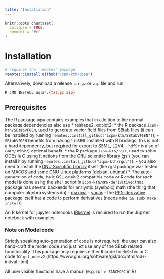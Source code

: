```yaml
---
title: "Installation"
---
```


```r
knitr::opts_chunk$set(
  collapse = TRUE,
  comment = "#>"
)
```


# Installation

```R
# requires the 'remotes' package
remotes::install_github("icpm-kth/uqsa")
```

Alternatively, download a release `tar.gz` or `zip` file and run

```sh
R CMD INSTALL uqsa*.{tar.gz,zip}
```

## Prerequisites

The R package `uqsa` contains examples that in addition to the normal package dependencies also use
* reshape2, ggplot2;
* the R package `icpm-kth/SBtabVFGEN`, used to generate vector field files from SBtab files (it can be installed by running `remotes::install_github("icpm-kth/SBtabVFGEN")`); 
    - `SBtabVFGEN` benefits from having `libSBML` installed with R bindings; this is not a hard dependency, but required for export to SBML, L2V4.
    - `hdf5r` is also of (very minor) optional benefit.
* the R package `icpm-kth/rgsl`, used to solve ODEs in C using functions from the GNU scientific library (gsl) (you can install it by running `remotes::install_github("icpm-kth/rgsl")`).
    - you also need to install the [GNU Scientific Library](https://www.gnu.org/software/gsl/) itself (the rgsl package was tested on MACOS and some GNU Linux platforms [debian, ubuntu])
* The auto-generation of code, be it GSL odeiv2 compatible code or R code for each model is done using the shell script in `icpm-kth/RPN-derivative`; that package has several backends for analystic (symbolc) math (the thing that computer algebra systems do)
    - [maxima](https://maxima.sourceforge.io/)
    - [yacas](http://www.yacas.org/index.html)
    - the [RPN-derivative](icpm-kth/RPN-derivative) package itself has a code to perform derivatives (needs `make && sudo make install`)

An R kernel for jupyter notebooks [IRkernel](https://github.com/IRkernel/IRkernel) is required to run the Jupyter notebook with examples.

### Note on Model code

Strictly speaking auto-generation of code is not required, the user can also hand-craft the model code and just not use any of the SBtab related functionality. This package only requires either R code for `deSolve` or C code for `gsl_odeiv2` (https://www.gnu.org/software/gsl/doc/html/ode-initval.html)

All user visible functions have a manual (e.g. run `> ?ABCMCMC` in R)

